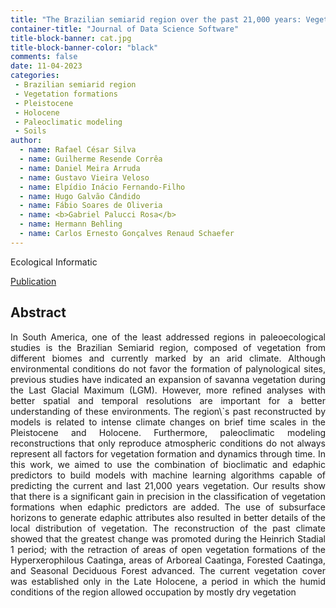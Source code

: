 ```yaml
---
title: "The Brazilian semiarid region over the past 21,000 years: Vegetation dynamics in small pulses of higher humidity"
container-title: "Journal of Data Science Software"
title-block-banner: cat.jpg
title-block-banner-color: "black"
comments: false
date: 11-04-2023
categories:
 - Brazilian semiarid region
 - Vegetation formations
 - Pleistocene
 - Holocene
 - Paleoclimatic modeling
 - Soils
author:
  - name: Rafael César Silva
  - name: Guilherme Resende Corrêa
  - name: Daniel Meira Arruda
  - name: Gustavo Vieira Veloso
  - name: Elpídio Inácio Fernando-Filho
  - name: Hugo Galvão Cândido 
  - name: Fábio Soares de Oliveria
  - name: <b>Gabriel Palucci Rosa</b>
  - name: Hermann Behling
  - name: Carlos Ernesto Gonçalves Renaud Schaefer
---
```


Ecological Informatic

```{=html}
<head>
    <meta charset="UTF-8">
    <meta name="viewport" content="width=device-width, initial-scale=1.0">
    <link href="https://cdn.jsdelivr.net/npm/bootstrap@5.3.0/dist/css/bootstrap.min.css" rel="stylesheet" integrity="sha384-ykDXAzs5wu0ZOv5k+udLh9wi+doaRnXQqM9INNIXHjg5aB6QCEXrOM8kqVOEbc4M" crossorigin="anonymous">
    <link href="https://cdn.jsdelivr.net/npm/bootstrap-icons@1.17.0/font/bootstrap-icons.css" rel="stylesheet">
    <title>Link com Ícone</title>
</head>
<body>

<!-- Link com Ícone e Estilo de Botão -->
<a href= "https://doi.org/10.1016/j.ecoinf.2023.102259" class="btn btn-secondary text-capitalize" target="_blank">
    <!-- Ícone de Arquivo de Texto Rico -->
    <i class="bi bi-file-richtext-fill me-1"></i>
    <!-- Texto do Link -->
    Publication
</a>

<!-- Scripts do Bootstrap (para o estilo) e Bootstrap Icons -->
<script src="https://cdn.jsdelivr.net/npm/bootstrap@5.3.0/dist/js/bootstrap.bundle.min.js" integrity="sha384-ZJJfbfDR1P7e6LqfymWd8FD5SOQsUt5a9L7eC5JR09v8O2tufhmD9L9Ljvp1G5s" crossorigin="anonymous"></script>
<script src="https://cdn.jsdelivr.net/npm/bootstrap-icons@1.17.0/dist/svg/bootstrap-icons.svg"></script>

</body>
```
## Abstract

```{=html}

    <style>
        body {
            text-align: justify;
          
        }
    </style>
<body>
    <p>In South America, one of the least addressed regions in paleoecological studies is the Brazilian Semiarid region, composed of vegetation from different biomes and currently marked by an arid climate. Although environmental conditions do not favor the formation of palynological sites, previous studies have indicated an expansion of savanna vegetation during the Last Glacial Maximum (LGM). However, more refined analyses with better spatial and temporal resolutions are important for a better understanding of these environments. The region\`s past reconstructed by models is related to intense climate changes on brief time scales in the Pleistocene and Holocene. Furthermore, paleoclimatic modeling reconstructions that only reproduce atmospheric conditions do not always represent all factors for vegetation formation and dynamics through time. In this work, we aimed to use the combination of bioclimatic and edaphic predictors to build models with machine learning algorithms capable of predicting the current and last 21,000 years vegetation. Our results show that there is a significant gain in precision in the classification of vegetation formations when edaphic predictors are added. The use of subsurface horizons to generate edaphic attributes also resulted in better details of the local distribution of vegetation. The reconstruction of the past climate showed that the greatest change was promoted during the Heinrich Stadial 1 period; with the retraction of areas of open vegetation formations of the Hyperxerophilous Caatinga, areas of Arboreal Caatinga, Forested Caatinga, and Seasonal Deciduous Forest advanced. The current vegetation cover was established only in the Late Holocene, a period in which the humid conditions of the region allowed occupation by mostly dry vegetation  </p>
</body>
```
